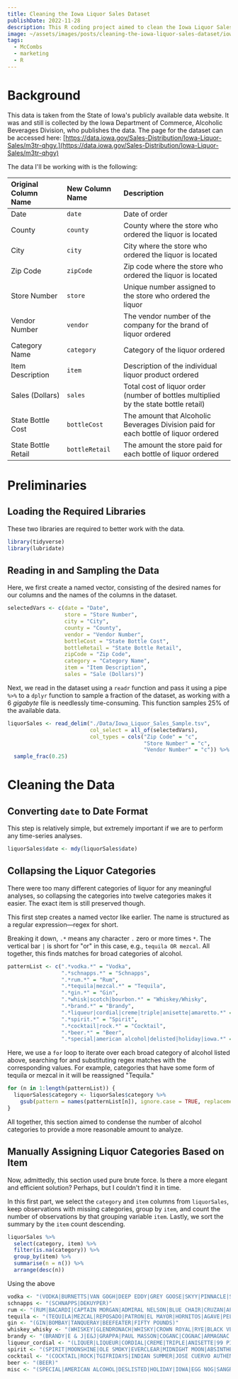 ```yaml
---
title: Cleaning the Iowa Liquor Sales Dataset
publishDate: 2022-11-28
description: This R coding project aimed to clean the Iowa Liquor Sales dataset. Missing data was imputed using appropriate logic and methods, and categories were condensed by merging similar ones for ease of analysis and meaningful interpretation.
image: ~/assets/images/posts/cleaning-the-iowa-liquor-sales-dataset/iowa-liquor-sales.jpg
tags:
  - McCombs
  - marketing
  - R
---
```



# Background

This data is taken from the State of Iowa's publicly available data website. It was and still is collected by the Iowa Department of Commerce, Alcoholic Beverages Division, who publishes the data. The page for the dataset can be accessed here: [https://data.iowa.gov/Sales-Distribution/Iowa-Liquor-Sales/m3tr-qhgy.](https://data.iowa.gov/Sales-Distribution/Iowa-Liquor-Sales/m3tr-qhgy) 


The data I'll be working with is the following:

| Original Column Name | New Column Name | Description                                                                          |
|:----------------|:----------------|:-------------------------------------|
| Date                 | `date`          | Date of order                                                                        |
| County               | `county`        | County where the store who ordered the liquor is located                             |
| City                 | `city`          | City where the store who ordered the liquor is located                               |
| Zip Code             | `zipCode`       | Zip code where the store who ordered the liquor is located                           |
| Store Number         | `store`         | Unique number assigned to the store who ordered the liquor                           |
| Vendor Number        | `vendor`        | The vendor number of the company for the brand of liquor ordered                     |
| Category Name        | `category`      | Category of the liquor ordered                                                       |
| Item Description     | `item`          | Description of the individual liquor product ordered                                 |
| Sales (Dollars)      | `sales`         | Total cost of liquor order (number of bottles multiplied by the state bottle retail) |
| State Bottle Cost    | `bottleCost`    | The amount that Alcoholic Beverages Division paid for each bottle of liquor ordered  |
| State Bottle Retail  | `bottleRetail`  | The amount the store paid for each bottle of liquor ordered                          |

# Preliminaries

## Loading the Required Libraries

These two libraries are required to better work with the data.

```r
library(tidyverse)
library(lubridate)
```

## Reading in and Sampling the Data

Here, we first create a named vector, consisting of the desired names for our columns and the names of the columns in the dataset.

```r
selectedVars <- c(date = "Date",
                  store = "Store Number",
                  city = "City",
                  county = "County",
                  vendor = "Vendor Number",
                  bottleCost = "State Bottle Cost",
                  bottleRetail = "State Bottle Retail",
                  zipCode = "Zip Code",
                  category = "Category Name",
                  item = "Item Description",
                  sales = "Sale (Dollars)")
```

Next, we read in the dataset using a `readr` function and pass it using a pipe `%>%` to a `dplyr` function to sample a fraction of the dataset, as working with a 6 *gigabyte* file is needlessly time-consuming. This function samples 25% of the available data.

```r
liquorSales <- read_delim("./Data/Iowa_Liquor_Sales_Sample.tsv",
                          col_select = all_of(selectedVars),
                          col_types = cols("Zip Code" = "c",
                                           "Store Number" = "c",
                                           "Vendor Number" = "c")) %>%
  sample_frac(0.25)
```

# Cleaning the Data

## Converting `date` to Date Format

This step is relatively simple, but extremely important if we are to perform any time-series analyses.

```r
liquorSales$date <- mdy(liquorSales$date)
```

## Collapsing the Liquor Categories
There were too many different categories of liquor for any meaningful analyses, so collapsing the categories into twelve categories makes it easier. The exact item is still preserved though.

This first step creates a named vector like earlier. The name is structured as a regular expression—regex for short.

Breaking it down, `.*` means any character `.` zero or more times `*`. The vertical bar `|` is short for "or" in this case, e.g., `tequila OR mezcal`. All together, this finds matches for broad categories of alcohol.

```r
patternList <- c(".*vodka.*" = "Vodka",
                 ".*schnapps.*" = "Schnapps",
                 ".*rum.*" = "Rum",
                 ".*tequila|mezcal.*" = "Tequila",
                 ".*gin.*" = "Gin",
                 ".*whisk|scotch|bourbon.*" = "Whiskey/Whisky",
                 ".*brand.*" = "Brandy",
                 ".*liqueur|cordial|creme|triple|anisette|amaretto.*" = "Liqueur/Cordial",
                 ".*spirit.*" = "Spirit",
                 ".*cocktail|rock.*" = "Cocktail",
                 ".*beer.*" = "Beer",
                 ".*special|american alcohol|delisted|holiday|iowa.*" = "Misc")
```

Here, we use a `for` loop to iterate over each broad category of alcohol listed above, searching for and substituting regex matches with the corresponding values. For example, categories that have some form of tequila or mezcal in it will be reassigned "Tequila."

```r
for (n in 1:length(patternList)) {
  liquorSales$category <- liquorSales$category %>%
    gsub(pattern = names(patternList[n]), ignore.case = TRUE, replacement = patternList[[n]])
}
```

All together, this section aimed to condense the number of alcohol categories to provide a more reasonable amount to analyze.


## Manually Assigning Liquor Categories Based on Item

Now, admittedly, this section used pure brute force. Is there a more elegant and efficient solution? Perhaps, but I couldn't find it in time.

In this first part, we select the `category` and `item` columns from `liquorSales`, keep observations with missing categories, group by `item`, and count the number of observations by that grouping variable `item`. Lastly, we sort the summary by the `item` count descending.

```r
liquorSales %>%
  select(category, item) %>%
  filter(is.na(category)) %>%
  group_by(item) %>%
  summarise(n = n()) %>%
  arrange(desc(n))
```

Using the above

```r
vodka <- "(VODKA|BURNETTS|VAN GOGH|DEEP EDDY|GREY GOOSE|SKYY|PINNACLE|SMIRNOFF|ABSOLUT|SVEDKA|STOLICHNAYA|PEARL|360 |FOREX|BELVEDERE|BURNETT'S|CIROC|KETEL ONE|NEW AMSTERDAM|PRIDE OF THE WAPSI|SOBIESKI|THREE OLIVES|TWENTY GRAND GOLD)"
schnapps <- "(SCHNAPPS|DEKUYPER)"
rum <- "(RUM|BACARDI|CAPTAIN MORGAN|ADMIRAL NELSON|BLUE CHAIR|CRUZAN|APPLETON ESTATE RESERVE|SORGHURM|BRUGAL|CALICHE|CALICO|CHICK'S|DEL MAGUEY|DIPLOMATICO|DON Q LIMON|GOSLING'S|KRAKEN|LAWLESS|LEBLO|PALO VIEJO|RON ABUELO|RONDIAZ)"
tequila <- "(TEQUILA|MEZCAL|REPOSADO|PATRON|EL MAYOR|HORNITOS|AGAVE|PELIGROSO|1800 SILVER|DELEON|CORRALEJO|ANEJO|EXOTICO|LUNAZUL|MONTELOBOS|SAUZA CIEN ANOS BLANCO|TARANTULA)"
gin <- "(GIN|BOMBAY|TANQUERAY|BEEFEATER|FIFTY POUNDS)"
whiskey_whisky <- "(WHISKEY|GLENDRONACH|WHISKY|CROWN ROYAL|RYE|BLACK VELVET|MAKER'S MARK|SCOTCH|BOURBON|KNOB CREEK|WOODFORD RESERVE|GLENFIDDICH|SOUTHERN COMFORT|CRAIGELLACHIE|MALT|FIREBALL|JACK DANIEL'S|JACK DANIELS|ARDBEG|ABERLOUR|BIRD DOG|JIM BEAM|GENTLEMAN JACK|HENNESSY|JAMESON|HA |CODY ROAD|WHITE DOG|WILD TURKEY|CORN|GRAIN|OAT|BASTILLE|BENROMACH|BERENTZEN|CANADIAN HUNTER|CHIVAS REGAL|COLD SPELL MINT|CUTTY|DEANSTON|EAGLE RARE|FORTY CREEK|GLEN MORAY|GLENGOYNE|GLENLIVET|GREAT GLEN|JEFFERSON'S RESERVE|KAVALAN|KOVAL|LAPHROAIG|MAKERS MARK|MCCLELLAND'S|MICHTERS|OLD FORESTER|OLD MEDLEY|RED STAG|REVEL STOKE|RICH & RARE APPLE|RUSSELL'S RESERVE|TIM SMITH'S CLIMAX FIRE|TWO CASKS)"
brandy <- "(BRANDY|E & J|E&J|GRAPPA|PAUL MASSON|COGANC|COGNAC|ARMAGNAC|5 YEAR IRISH SINGLE GRAIN|BARSOL SELECTO ITALIA PISCO|CALVADOS|BUSCA|CHRISTIAN|COURVOISIER|CYNAR|D'USSE|ENCANTO|FIVE STAR PIRATE SWORD|PISCO|REMY MARTIN|TERRY CENTENARIO)"
liqueur_cordial <- "(LIQUER|LIQUEUR|CORDIAL|CREME|TRIPLE|ANISETTE|99 PINEAPPLE MINI|JAGERMEISTER|LIMONCELLO|CREAM|99|VALENTINO|ROTHMAN & WINTER|DR. MCGILLICUDDY'S|GRAND MARNIER|AMARETTO|DISARONNO|ALIZE|ANNIE'S APPLE PIE|AMARO|AVION ESPRESSO|CHERRY HEERING|COCOYAC|DI AMORE|DOMAINE DE CANTON|FRENCH KISS TROPICAL|GALLIANO|GAMLE ODE|KAHLUA|LICOR|MARASKA|MARIE BRIZARD|NORTH SHORE AQUAVIT|NUX ALPINA|PRAIRIE WOLF DARK|RICURA|THE BITTER TRUTH PIMENTO DRAM|TRAVIS HASSE'S)"
spirit <- "(SPIRIT|MOONSHINE|OLE SMOKY|EVERCLEAR|MIDNIGHT MOON|ABSINTHE|YENI RAKI|AALBORG|TY KU)"
cocktail <- "(COCKTAIL|ROCK|TGIFRIDAYS|INDIAN SUMMER|JOSE CUERVO AUTHENTIC LIME MARGARITA POUCH|JOSE CUERVO AUTHENTIC TEAGARITA MARGARITA 4PK CANS|PINA COLADA|SKINNYGIRL)"
beer <- "(BEER)"
misc <- "(SPECIAL|AMERICAN ALCOHOL|DESLISTED|HOLIDAY|IOWA|EGG NOG|SANGRIA|BARREL BUFFALO BILL|LA COLLECTION)"
```



